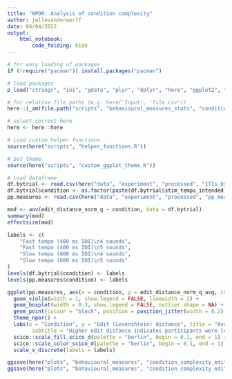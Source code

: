 ```yaml
---
title: "NPOR: Analysis of condition complexity"
author: jellevanderwerff
date: 04/04/2022
output:
    html_notebook:
        code_folding: hide
---
```



```r
# for easy loading of packages
if (!require("pacman")) install.packages("pacman")

# load packages
p_load("stringr", "ini", "gdata", "plyr", "dplyr", "here", "ggplot2", "car", "emmeans", "sjPlot", "effectsize")

# for relative file paths (e.g. here('Input', 'file.csv'))
here::i_am(file.path("scripts", "behavioural_measures_stats", "condition_complexity.Rmd"))

# select correct here
here <- here::here

# Load custom helper functions
source(here("scripts", "helper_functions.R"))

# Set theme
source(here("scripts", "custom_ggplot_theme.R"))

# Load dataframe
df.bytrial <- read.csv(here("data", "experiment", "processed", "ITIs_bytrial.csv"))
df.bytrial$condition <- as.factor(paste(df.bytrial$stim_tempo_intended, df.bytrial$length, sep = "_"))
pp.measures <- read.csv(here("data", "experiment", "processed", "pp_measures.csv"))
```

```r
mod <- aov(edit_distance_norm_q ~ condition, data = df.bytrial)
summary(mod)
effectsize(mod)
```

```r
labels <- c(
    "Fast tempo (400 ms IOI)\n4 sounds",
    "Fast tempo (400 ms IOI)\n5 sounds",
    "Slow tempo (600 ms IOI)\n4 sounds",
    "Slow tempo (600 ms IOI)\n5 sounds"
)
levels(df.bytrial$condition) <- labels
levels(pp.measures$condition) <- labels

ggplot(pp.measures, aes(x = condition, y = edit_distance_norm_q_avg, colour = condition)) +
  geom_violin(width = 1, show.legend = FALSE, linewidth = 2) +
  geom_boxplot(width = 0.3, show.legend = FALSE, outlier.shape = NA) +
  geom_point(colour = "black", position = position_jitter(width = 0.2)) +
  theme_npor() +
  labs(x = "Condition", y = "Edit (Levenshtein) distance", title = "Average edit distance of each participant by condition",
        subtitle = "Higher edit distance indicates participants were less accurate in reproducing the\nstimulus.") +
  scico::scale_fill_scico_d(palette = "berlin", begin = 0.1, end = 1) +
  scico::scale_color_scico_d(palette = "berlin", begin = 0.1, end = 1) +
  scale_x_discrete(labels = labels)

ggsave(here("plots", "behavioural_measures", "condition_complexity_edit_distance.pdf"), width = 10, height = 8)
ggsave(here("plots", "behavioural_measures", "condition_complexity_edit_distance.png"), width = 10, height = 8)
```

